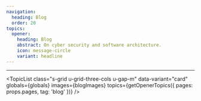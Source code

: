 ```yaml
---
navigation:
  heading: Blog
  order: 20
topics:
  opener:
    heading: Blog
    abstract: On cyber security and software architecture.
    icon: message-circle
    variant: headline
---
```


<div class="s-popout">
  <Topic
    data-variant="profile"
    globals={globals}
    topic={frontmatter.topics.opener}
  />
</div>

---

<TopicList
  class="s-grid u-grid-three-cols u-gap-m"
  data-variant="card"
  globals={globals}
  images={blogImages}
  topics={getOpenerTopics({ pages: props.pages, tag: 'blog' })}
/>
